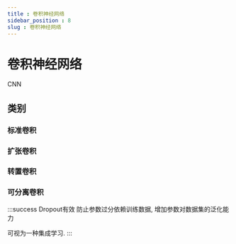 ```yaml
---
title : 卷积神经网络
sidebar_position : 8
slug : 卷积神经网络
---
```

# 卷积神经网络


CNN

## 类别

### 标准卷积

### 扩张卷积

### 转置卷积

### 可分离卷积

:::success Dropout有效
防止参数过分依赖训练数据, 增加参数对数据集的泛化能力

可视为一种集成学习.
:::



